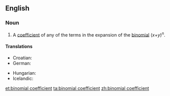 ==English==

===Noun===
{{en-noun}}

# {{combinatorics}} A [[coefficient]] of any of the terms in the expansion of the [[binomial]] (''x''+''y'')<sup>''n''</sup>.

====Translations====
{{trans-top|binomial coefficient}}
* Croatian: {{t-|hr|binomni koeficijent|m}}
* German: {{t-|de|Binominalkoeffizient|m}}
{{trans-mid}}
* Hungarian: {{t-|hu|binomiális együttható}}
* Icelandic: {{t-|is|tvíliðustuðull|m}}
{{trans-bottom}}

[[et:binomial coefficient]]
[[ta:binomial coefficient]]
[[zh:binomial coefficient]]